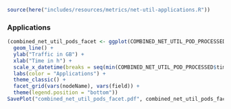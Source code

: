 ```r
source(here("includes/resources/metrics/net-util-applications.R"))
```

### Applications

```r
(combined_net_util_pods_facet <- ggplot(COMBINED_NET_UTIL_POD_PROCESSED, aes(x = timestamp, y = X_value_final / 1024 / 1024 / 1024, colour = application)) +
  geom_line() +
  ylab("Traffic in GB") +
  xlab("Time in h") +
  scale_x_datetime(breaks = seq(min(COMBINED_NET_UTIL_POD_PROCESSED$timestamp) - 3600, max(COMBINED_NET_UTIL_POD_PROCESSED$timestamp) + 3600, by = "6 hours"), date_labels = "%H:00") +
  labs(color = "Applications") +
  theme_classic() +
  facet_grid(vars(nodeName), vars(field)) +
  theme(legend.position = "bottom"))
SavePlot("combined_net_util_pods_facet.pdf", combined_net_util_pods_facet, 10, 6)
```
